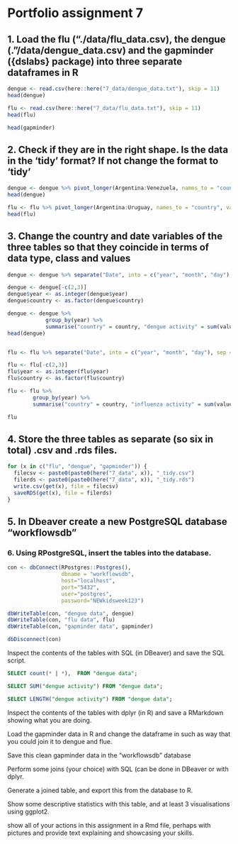# Portfolio assignment 7

## 1. Load the flu (“./data/flu_data.csv), the dengue (.”/data/dengue_data.csv) and the gapminder ({dslabs} package) into three separate dataframes in R

```r
dengue <- read.csv(here::here("7_data/dengue_data.txt"), skip = 11) 
head(dengue)

flu <- read.csv(here::here("7_data/flu_data.txt"), skip = 11)
head(flu)

head(gapminder)
```

## 2. Check if they are in the right shape. Is the data in the ‘tidy’ format? If not change the format to ‘tidy’

```r
dengue <- dengue %>% pivot_longer(Argentina:Venezuela, names_to = "country", values_to = "value")
head(dengue)

flu <- flu %>% pivot_longer(Argentina:Uruguay, names_to = "country", values_to = "value")
head(flu)

```


## 3. Change the country and date variables of the three tables so that they coincide in terms of data type, class and values

```r
dengue <- dengue %>% separate("Date", into = c("year", "month", "day"), sep = "-") 

dengue <- dengue[-c(2,3)] 
dengue$year <- as.integer(dengue$year)
dengue$country <- as.factor(dengue$country)

dengue <- dengue %>% 
            group_by(year) %>% 
            summarise("country" = country, "dengue activity" = sum(value, na.rm = T))
head(dengue)


flu <- flu %>% separate("Date", into = c("year", "month", "day"), sep = "-") 

flu <- flu[-c(2,3)] 
flu$year <- as.integer(flu$year)
flu$country <- as.factor(flu$country)

flu <- flu %>% 
        group_by(year) %>% 
        summarise("country" = country, "influenza activity" = sum(value, na.rm = T))

flu
```

## 4. Store the three tables as separate (so six in total) .csv and .rds files.

```r
for (x in c("flu", "dengue", "gapminder")) {
  filecsv <- paste0(paste0(here("7_data", x)), "_tidy.csv") 
  filerds <- paste0(paste0(here("7_data", x)), "_tidy.rds")
  write.csv(get(x), file = filecsv)
  saveRDS(get(x), file = filerds)
}

```


## 5. In Dbeaver create a new PostgreSQL database “workflowsdb”
### 6. Using RPostgreSQL, insert the tables into the database.

```r
con <- dbConnect(RPostgres::Postgres(), 
                 dbname = "workflowsdb", 
                 host="localhost", 
                 port="5432", 
                 user="postgres", 
                 password="NEWkidsweek123") 

dbWriteTable(con, "dengue data", dengue)
dbWriteTable(con, "flu data", flu)
dbWriteTable(con, "gapminder data", gapminder)

dbDisconnect(con)
```


Inspect the contents of the tables with SQL (in DBeaver) and save the SQL script.

```sql
SELECT count(* | *),  FROM "dengue data";

```

```sql
SELECT SUM("dengue activity") FROM "dengue data";

```
```sql
SELECT LENGTH("dengue activity") FROM "dengue data";
```




Inspect the contents of the tables with dplyr (in R) and save a RMarkdown showing what you are doing.

Load the gapminder data in R and change the dataframe in such as way that you could join it to dengue and flue.

Save this clean gapminder data in the “workflowsdb” database

Perform some joins (your choice) with SQL (can be done in DBeaver or with dplyr.

Generate a joined table, and export this from the database to R.

Show some descriptive statistics with this table, and at least 3 visualisations using ggplot2.

show all of your actions in this assignment in a Rmd file, perhaps with pictures and provide text explaining and showcasing your skills.

